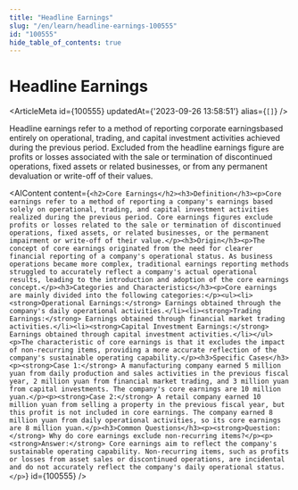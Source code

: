 ```yaml
---
title: "Headline Earnings"
slug: "/en/learn/headline-earnings-100555"
id: "100555"
hide_table_of_contents: true
---
```



# Headline Earnings

<ArticleMeta id={100555} updatedAt={'2023-09-26 13:58:51'} alias={`[]`} />
<div className='border-solid border-b border-t-0 my-4 border-[var(--ifm-color-gray-300)]' />

Headline earnings refer to a method of reporting corporate earningsbased entirely on operational, trading, and capital investment activities achieved during the previous period. Excluded from the headline earnings figure are profits or losses associated with the sale or termination of discontinued operations, fixed assets or related businesses, or from any permanent devaluation or write-off of their values.

<AIContent content={`<h2>Core Earnings</h2><h3>Definition</h3><p>Core earnings refer to a method of reporting a company's earnings based solely on operational, trading, and capital investment activities realized during the previous period. Core earnings figures exclude profits or losses related to the sale or termination of discontinued operations, fixed assets, or related businesses, or the permanent impairment or write-off of their value.</p><h3>Origin</h3><p>The concept of core earnings originated from the need for clearer financial reporting of a company's operational status. As business operations became more complex, traditional earnings reporting methods struggled to accurately reflect a company's actual operational results, leading to the introduction and adoption of the core earnings concept.</p><h3>Categories and Characteristics</h3><p>Core earnings are mainly divided into the following categories:</p><ul><li><strong>Operational Earnings:</strong> Earnings obtained through the company's daily operational activities.</li><li><strong>Trading Earnings:</strong> Earnings obtained through financial market trading activities.</li><li><strong>Capital Investment Earnings:</strong> Earnings obtained through capital investment activities.</li></ul><p>The characteristic of core earnings is that it excludes the impact of non-recurring items, providing a more accurate reflection of the company's sustainable operating capability.</p><h3>Specific Cases</h3><p><strong>Case 1:</strong> A manufacturing company earned 5 million yuan from daily production and sales activities in the previous fiscal year, 2 million yuan from financial market trading, and 3 million yuan from capital investments. The company's core earnings are 10 million yuan.</p><p><strong>Case 2:</strong> A retail company earned 10 million yuan from selling a property in the previous fiscal year, but this profit is not included in core earnings. The company earned 8 million yuan from daily operational activities, so its core earnings are 8 million yuan.</p><h3>Common Questions</h3><p><strong>Question:</strong> Why do core earnings exclude non-recurring items?</p><p><strong>Answer:</strong> Core earnings aim to reflect the company's sustainable operating capability. Non-recurring items, such as profits or losses from asset sales or discontinued operations, are incidental and do not accurately reflect the company's daily operational status.</p>`} id={100555} />
